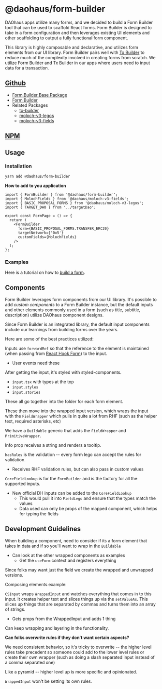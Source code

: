 # @daohaus/form-builder

DAOhaus apps utilize many forms, and we decided to build a Form Builder tool that can be used to scaffold React forms. Form Builder is designed to take in a form configuration and then leverages existing UI elements and other scaffolding to output a fully functional form component.

This library is highly composable and declarative, and utilizes form elements from our UI library. Form Builder pairs well with [Tx Builder](/sdk/react/tx-builder) to reduce much of the complexity involved in creating forms from scratch. We utilize Form Builder and Tx Builder in our apps where users need to input data for a transaction.

## [Github](https://github.com/HausDAO/monorepo/tree/develop/libs/form-builder)

- [Form Builder Base Package](https://github.com/HausDAO/monorepo/tree/develop/libs/form-builder-base)
- [Form Builder](https://github.com/HausDAO/monorepo/blob/develop/libs/form-builder/src/FormBuilder.tsx)
- Related Packages
  - [tx-builder](/sdk/react/tx-builder)
  - [moloch-v3-legos](sdk/react/moloch-v3-legos)
  - [moloch-v3-fields](/sdk/react/moloch-v3-fields)

## [NPM](https://www.npmjs.com/package/@daohaus/form-builder)

## Usage

### Installation

```bash
yarn add @daohaus/form-builder
```

**How to add to you application**

```tsx
import { FormBuilder } from '@daohaus/form-builder';
import { MolochFields } from '@daohaus/moloch-v3-fields';
import { BASIC_PROPOSAL_FORMS } from '@daohaus/moloch-v3-legos';
import { TARGET_DAO } from '../targetDao';

export const FormPage = () => {
  return (
    <FormBuilder
      form={BASIC_PROPOSAL_FORMS.TRANSFER_ERC20}
      targetNetwork={'0x5'}
      customFields={MolochFields}
    />
  );
};
```

### Examples

Here is a tutorial on how to [build a form](/quickstart/form).

## Components

Form Builder leverages form components from our UI library. It's possible to add _custom components_ to a Form Builder instance, but the default inputs and other elements commonly used in a form (such as title, subtitle, description) utilize DAOhaus component designs.

Since Form Builder is an integrated library, the default input components include our learnings from building forms over the years.

Here are some of the best practices utilized:

Inputs use `forwardRef` so that the reference to the element is maintained (when passing from [React Hook Form](https://react-hook-form.com/)) to the input.

- User events need these

After getting the input, it's styled with styled-components.

- `input.tsx` with types at the top
- `input.styles`
- `input.stories`

These all go together into the folder for each form element.

These then move into the wrapped input version, which wraps the input with the `FieldWrapper` which pulls in quite a lot from RHF (such as the helper text, required asterisks, etc)

We have a `Buildable` generic that adds the `FieldWrapper` and `PrimitiveWrapper`.

Info prop receives a string and renders a tooltip.

`hasRules` is the validation -- every form lego can accept the rules for validation.

- Receives RHF validation rules, but can also pass in custom values

`CoreFieldLookup` is for the `FormBuilder` and is the factory for all the supported inputs.

- New official DH inputs can be added to the `CoreFieldLookup`
  - This would pull it into `FieldLego` and ensure that the types match the values
  - Data used can only be props of the mapped component, which helps for typing the fields

## Development Guidelines

When building a component, need to consider if its a form element that takes in data and if so you'll want to wrap in the `Buildable`

- Can look at the other wrapped components as examples
  - Get the `useForm` context and registers everything

Since folks may want just the field we create the wrapped and unwrapped versions.

Composing elements example:

`CSInput` wraps `WrappedInput` and watches everything that comes in to this input. It creates helper text and slices things up via the `setValueAs`. This slices up things that are separated by commas and turns them into an array of strings.

- Gets props from the WrappedInput and adds 1 thing

Can keep wrapping and layering in the functionality.

**Can folks overwrite rules if they don't want certain aspects?**

We need consistent behavior, so it's tricky to overwrite -- the higher level rules take precedent so someone could add to the lower level rules or create their own wrapper (such as doing a slash separated input instead of a comma separated one)

Like a pyramid -- higher level up is more specific and opinionated.

`WrappedInput` won't be setting its own rules.
